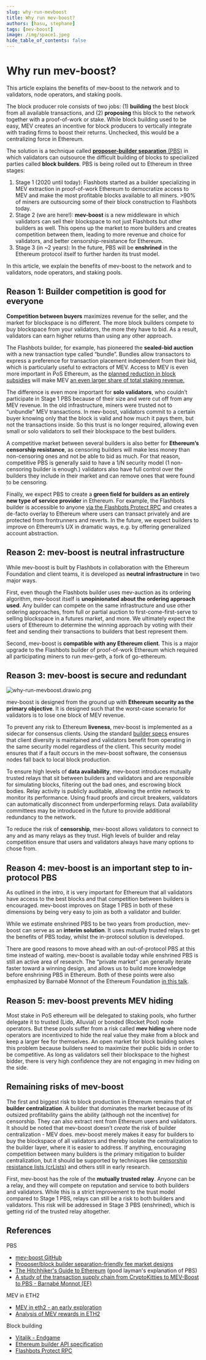 ```yaml
---
slug: why-run-mevboost
title: Why run mev-boost?
authors: [hasu, stephane]
tags: [mev-boost]
image: /img/space1.jpeg
hide_table_of_contents: false
---
```


# Why run mev-boost?

This article explains the benefits of mev-boost to the network and to validators, node operators, and staking pools.

<!--truncate-->

The block producer role consists of two jobs: (1) **building** the best block from all available transactions, and (2) **proposing** this block to the network together with a proof-of-work or stake. While block building used to be easy, MEV creates an incentive for block producers to vertically integrate with trading firms to boost their returns. Unchecked, this would be a centralizing force in Ethereum.

The solution is a technique called [**proposer-builder separation** (PBS)](https://ethresear.ch/t/proposer-block-builder-separation-friendly-fee-market-designs/9725) in which validators can outsource the difficult building of blocks to specialized parties called **block builders**. PBS is being rolled out to Ethereum in three stages:

1. Stage 1 (2020 until today): Flashbots started as a builder specializing in MEV extraction in proof-of-work Ethereum to democratize access to MEV and make the most profitable blocks available to all miners. >90% of miners are outsourcing some of their block construction to Flashbots today.
2. Stage 2 (we are here!): **mev-boost** is a new middleware in which validators can sell their blockspace to not just Flashbots but other builders as well. This opens up the market to more builders and creates competition between them, leading to more revenue and choice for validators, and better censorship-resistance for Ethereum.
3. Stage 3 (in ~2 years): In the future, PBS will be **enshrined** in the Ethereum protocol itself to further harden its trust model.

In this article, we explain the benefits of mev-boost to the network and to validators, node operators, and staking pools.

## Reason 1: Builder competition is good for everyone

**Competition between buyers** maximizes revenue for the seller, and the market for blockspace is no different. The more block builders compete to buy blockspace from your validators, the more they have to bid. As a result, validators can earn higher returns than using any other approach.

The Flashbots builder, for example, has pioneered the **sealed-bid auction** with a new transaction type called “bundle”. Bundles allow transactors to express a preference for transaction placement independent from their bid, which is particularly useful to extractors of MEV. Access to MEV is even more important in PoS Ethereum, as the [planned reduction in block subsidies](https://hackmd.io/@flashbots/mev-in-eth2) will make MEV [an even larger share of total staking revenue.](https://github.com/flashbots/eth2-research/blob/main/notebooks/mev-in-eth2/eth2-mev-calc.ipynb)

The difference is even more important for **solo validators**, who couldn’t participate in Stage 1 PBS because of their size and were cut off from any MEV revenue. In the old infrastructure, miners were trusted not to “unbundle” MEV transactions. In mev-boost, validators commit to a certain buyer knowing only that the block is valid and how much it pays them, but not the transactions inside. So this trust is no longer required, allowing even small or solo validators to sell their blockspace to the best builders.

A competitive market between several builders is also better for **Ethereum’s censorship resistance**, as censoring builders will make less money than non-censoring ones and not be able to bid as much. For that reason, competitive PBS is generally said to have a 1/N security model (1 non-censoring builder is enough.) validators also have full control over the builders they include in their market and can remove ones that were found to be censoring.

Finally, we expect PBS to create a **green field for builders as an entirely new type of service provider** in Ethereum. For example, the Flashbots builder is accessible to anyone [via the Flashbots Protect RPC](https://docs.flashbots.net/flashbots-protect/rpc/quick-start/) and creates a de-facto overlay to Ethereum where users can transact privately and are protected from frontrunners and reverts. In the future, we expect builders to improve on Ethereum’s UX in dramatic ways, e.g. by offering generalized account abstraction.

## Reason 2: mev-boost is neutral infrastructure

While mev-boost is built by Flashbots in collaboration with the Ethereum Foundation and client teams, it is developed as **neutral infrastructure** in two major ways.

First, even though the Flashbots builder uses mev-auction as its ordering algorithm, mev-boost itself is **unopinionated about the ordering approach used**. Any builder can compete on the same infrastructure and use other ordering approaches, from full or partial auction to first-come-first-serve to selling blockspace in a futures market, and more. We ultimately expect the users of Ethereum to determine the winning approach by voting with their feet and sending their transactions to builders that best represent them.

Second, mev-boost is **compatible with any Ethereum client**. This is a major upgrade to the Flashbots builder of proof-of-work Ethereum which required all participating miners to run mev-geth, a fork of go-ethereum.

## Reason 3: mev-boost is secure and redundant

<div style={{textAlign: 'center'}}>

![why-run-mevboost.drawio.png](/img/why-run-mevboost.drawio.png)

</div>

mev-boost is designed from the ground up with **Ethereum security as the primary objective**. It is designed such that the worst-case scenario for validators is to lose one block of MEV revenue.

To prevent any risk to Ethereum **liveness**, mev-boost is implemented as a sidecar for consensus clients. Using the standard [builder specs](https://github.com/ethereum/builder-specs) ensures that client diversity is maintained and validators benefit from operating in the same security model regardless of the client. This security model ensures that if a fault occurs in the mev-boost software, the consensus nodes fall back to local block production.

To ensure high levels of **data availability**, mev-boost introduces mutually trusted relays that sit between builders and validators and are responsible for simulating blocks, filtering out the bad ones, and escrowing block bodies. Relay activity is publicly auditable, allowing the entire network to monitor its performance. Using fraud proofs and circuit breakers, validators can automatically disconnect from underperforming relays. Data availability committees may be introduced in the future to provide additional redundancy to the network.

To reduce the risk of **censorship**, mev-boost allows validators to connect to any and as many relays as they trust. High levels of builder and relay competition ensure that users and validators always have many options to chose from.

## Reason 4: mev-boost is an important step to in-protocol PBS

As outlined in the intro, it is very important for Ethereum that all validators have access to the best blocks and that competition between builders is encouraged. mev-boost improves on Stage 1 PBS in both of these dimensions by being very easy to join as both a validator and builder.

While we estimate enshrined PBS to be two years from production, mev-boost can serve as an **interim solution**. It uses mutually trusted relays to get the benefits of PBS today, whilst the in-protocol solution is developed.

There are good reasons to move ahead with an out-of-protocol PBS at this time instead of waiting. mev-boost is available today while enshrined PBS is still an active area of research. The “private market” can generally iterate faster toward a winning design, and allows us to build more knowledge before enshrining PBS in Ethereum. Both of these points were also emphasized by Barnabé Monnot of the Ethereum Foundation [in this talk](https://www.youtube.com/watch?v=jQjBNbEv9Mg&list=PLRHMe0bxkuel3w3C7P_WVvp9ShLi3HKRI&index=15).

## Reason 5: mev-boost prevents MEV hiding

Most stake in PoS ethereum will be delegated to staking pools, who further delegate it to trusted (Lido, Alluvial) or bonded (Rocket Pool) node operators. But these pools suffer from a risk called **mev hiding** where node operators are incentivized to hide the real value they make from a block and keep a larger fee for themselves. An open market for block building solves this problem because builders need to maximize their public bids in order to be competitive. As long as validators sell their blockspace to the highest bidder, there is very high confidence they are not engaging in mev hiding on the side.

## Remaining risks of mev-boost

The first and biggest risk to block production in Ethereum remains that of **builder centralization**. A builder that dominates the market because of its outsized profitability gains the ability (although not the incentive) for censorship. They can also extract rent from Ethereum users and validators. It should be noted that mev-boost doesn’t *create* the risk of builder centralization - MEV does. mev-boost merely makes it easy for builders to buy the blockspace of all validators and thereby isolate the centralization to the builder layer, where it is easier to address. If anything, encouraging competition between many builders is the primary mitigation to builder centralization, but it should be supported by techniques like [censorship resistance lists (crLists)](https://vitalik.ca/general/2021/12/06/endgame.html) and others still in early research.

First, mev-boost has the role of the **mutually trusted relay**. Anyone can be a relay, and they will compete on reputation and service to both builders and validators. While this is a strict improvement to the trust model compared to Stage 1 PBS, relays can still be a risk to both builders and validators. This risk will be addressed in Stage 3 PBS (enshrined), which is getting rid of the trusted relay altogether.

## References

PBS

- [mev-boost GitHub](https://github.com/flashbots/mev-boost)
- [Proposer/block builder separation-friendly fee market designs](https://ethresear.ch/t/proposer-block-builder-separation-friendly-fee-market-designs/9725)
- [The Hitchhiker's Guide to Ethereum](https://members.delphidigital.io/reports/the-hitchhikers-guide-to-ethereum) (good layman's explanation of PBS)
- [A study of the transaction supply chain from CryptoKitties to MEV-Boost to PBS - Barnabé Monnot (EF)](https://www.youtube.com/watch?v=jQjBNbEv9Mg&list=PLRHMe0bxkuel3w3C7P_WVvp9ShLi3HKRI&index=16)

MEV in ETH2

- [MEV in eth2 - an early exploration](https://hackmd.io/@flashbots/mev-in-eth2)
- [Analysis of MEV rewards in ETH2](https://github.com/flashbots/eth2-research/blob/main/notebooks/mev-in-eth2/eth2-mev-calc.ipynb)

Block building

- [Vitalik - Endgame](https://vitalik.ca/general/2021/12/06/endgame.html)
- [Ethereum builder API specification](https://github.com/ethereum/builder-specs)
- [Flashbots Protect RPC](https://docs.flashbots.net/flashbots-protect/rpc/quick-start/)
